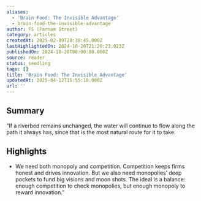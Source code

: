 ```yaml
---
aliases:
  - 'Brain Food: The Invisible Advantage'
  - brain-food-the-invisible-advantage
author: FS (Farnam Street)
category: articles
createdAt: 2025-02-09T20:38:45.000Z
lastHighlightedOn: 2024-10-20T21:20:23.023Z
publishedOn: 2024-10-20T00:00:00.000Z
source: reader
status: seedling
tags: []
title: 'Brain Food: The Invisible Advantage'
updatedAt: 2025-04-12T15:55:18.000Z
url: ''
---
```

## Summary

“If a riverbed remains unchanged, the water will continue to flow along the path it always has, since that is the most natural route for it to take.

## Highlights

- We need both monopoly and competition. Competition keeps firms honest and drives innovation. But we also need monopolies’ deep pockets to fund big visions and moon shots. The ideal is a balance: enough competition to check monopolies, but enough monopoly to reward innovation.”
